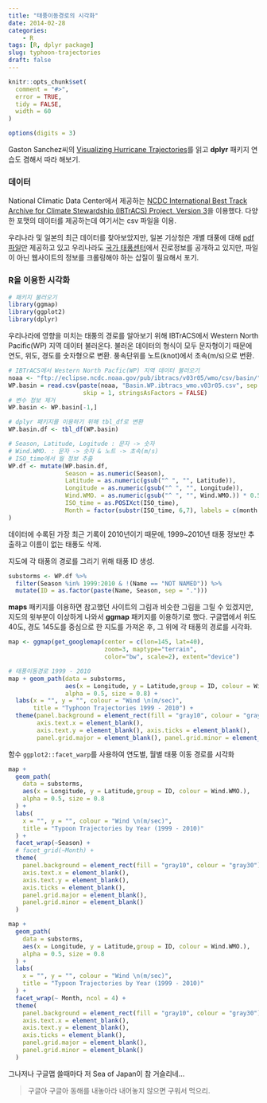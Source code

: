 ```yaml
---
title: "태풍이동경로의 시각화"
date: 2014-02-28
categories: 
    - R
tags: [R, dplyr package]
slug: typhoon-trajectories
draft: false
---
```

```r
knitr::opts_chunk$set(
  comment = "#>",
  error = TRUE,
  tidy = FALSE,
  width = 60
)

options(digits = 3)
```

Gaston Sanchez씨의 [Visualizing Hurricane Trajectories](http://rpubs.com/gaston/hurricanes)를 읽고 **dplyr** 패키지 연습도 겸해서 따라 해보기. 

### 데이터 

National Climatic Data Center에서 제공하는 [NCDC International Best Track Archive for Climate Stewardship (IBTrACS) Project, Version 3](https://data.nodc.noaa.gov/cgi-bin/iso?id=gov.noaa.ncdc:C00834)을 이용했다. 다양한 포맷의 데이터를 제공하는데 여기서는 csv 파일을 이용.  

우리나라 및 일본의 최근 데이터를 찾아보았지만, 일본 기상청은 개별 태풍에 대해 [pdf 파일](http://www.data.jma.go.jp/fcd/yoho/typhoon/position_table/index.html)만 제공하고 있고 우리나라도 [국가 태풍센터](http://typ.kma.go.kr/TYPHOON/statistics/statistics_02_4.jsp)에서 진로정보를 공개하고 있지만, 파일이 아닌 웹사이트의 정보를 크롤링해야 하는 삽질이 필요해서 포기. 

### R을 이용한 시각화

```r
# 패키지 불러오기
library(ggmap)
library(ggplot2)
library(dplyr)
```


우리나라에 영향을 미치는 태풍의 경로를 알아보기 위해 IBTrACS에서 Western North Pacific(WP) 지역 데이터 불러온다. 불러온 데이터의 형식이 모두 문자형이기 때문에 연도, 위도, 경도를 숫자형으로 변환. 풍속단위를 노트(knot)에서 초속(m/s)으로 변환.


```r
# IBTrACS에서 Western North Pacfic(WP) 지역 데이터 불러오기 
noaa <- "ftp://eclipse.ncdc.noaa.gov/pub/ibtracs/v03r05/wmo/csv/basin/"
WP.basin = read.csv(paste(noaa, "Basin.WP.ibtracs_wmo.v03r05.csv", sep =""), 
                     skip = 1, stringsAsFactors = FALSE)
# 변수 정보 제거
WP.basin <- WP.basin[-1,]

# dplyr 패키지를 이용하기 위해 tbl_df로 변환
WP.basin.df <- tbl_df(WP.basin)

# Season, Latitude, Logitude : 문자 -> 숫자
# Wind.WMO. : 문자 -> 숫자 & 노트 -> 초속(m/s)
# ISO_time에서 월 정보 추출
WP.df <- mutate(WP.basin.df, 
                Season = as.numeric(Season),
                Latitude = as.numeric(gsub("^ ", "", Latitude)),
                Longitude = as.numeric(gsub("^ ", "", Longitude)),
                Wind.WMO. = as.numeric(gsub("^ ", "", Wind.WMO.)) * 0.5144,
                ISO_time = as.POSIXct(ISO_time),
                Month = factor(substr(ISO_time, 6,7), labels = c(month.name))
)
```


데이터에 수록된 가장 최근 기록이 2010년이기 때문에, 1999~2010년 태풍 정보만 추출하고 이름이 없는 태풍도 삭제.

지도에 각 태풍의 경로를 그리기 위해 태풍 ID 생성.

```r
substorms <- WP.df %>% 
  filter(Season %in% 1999:2010 & !(Name == "NOT NAMED")) %>%
  mutate(ID = as.factor(paste(Name, Season, sep = ".")))
```


**maps** 패키지를 이용하면 참고했던 사이트의 그림과 비슷한 그림을 그릴 수 있겠지만, 지도의 윗부분이 이상하게 나와서 **ggmap** 패키지를 이용하기로 했다. 구글맵에서 위도 40도, 경도 145도를 중심으로 한 지도를 가져온 후, 그 위에 각 태풍의 경로를 시각화. 


```r
map <- ggmap(get_googlemap(center = c(lon=145, lat=40), 
                           zoom=3, maptype="terrain",
                           color="bw", scale=2), extent="device")

# 태풍이동경로 1999 - 2010
map + geom_path(data = substorms, 
                aes(x = Longitude, y = Latitude,group = ID, colour = Wind.WMO.), 
                alpha = 0.5, size = 0.8) + 
  labs(x = "", y = "", colour = "Wind \n(m/sec)",
       title = "Typhoon Trajectories 1999 - 2010") +
  theme(panel.background = element_rect(fill = "gray10", colour = "gray30"), 
        axis.text.x = element_blank(), 
        axis.text.y = element_blank(), axis.ticks = element_blank(), 
        panel.grid.major = element_blank(), panel.grid.minor = element_blank())
```

함수 `ggplot2::facet_warp`를 사용하여 연도별, 월별 태풍 이동 경로를 시각화


```r
map + 
  geom_path(
    data = substorms, 
    aes(x = Longitude, y = Latitude,group = ID, colour = Wind.WMO.), 
    alpha = 0.5, size = 0.8
  ) + 
  labs(
    x = "", y = "", colour = "Wind \n(m/sec)",
    title = "Typoon Trajectories by Year (1999 - 2010)"
  ) + 
  facet_wrap(~Season) +  
  # facet_grid(~Month) + 
  theme(
    panel.background = element_rect(fill = "gray10", colour = "gray30"), 
    axis.text.x = element_blank(), 
    axis.text.y = element_blank(), 
    axis.ticks = element_blank(), 
    panel.grid.major = element_blank(), 
    panel.grid.minor = element_blank()
  ) 
```

```r
map + 
  geom_path(
    data = substorms, 
    aes(x = Longitude, y = Latitude,group = ID, colour = Wind.WMO.), 
    alpha = 0.5, size = 0.8
  ) + 
  labs(
    x = "", y = "", colour = "Wind \n(m/sec)",
    title = "Typoon Trajectories by Year (1999 - 2010)"
  ) + 
  facet_wrap(~ Month, ncol = 4) + 
  theme(
    panel.background = element_rect(fill = "gray10", colour = "gray30"), 
    axis.text.x = element_blank(), 
    axis.text.y = element_blank(), 
    axis.ticks = element_blank(), 
    panel.grid.major = element_blank(), 
    panel.grid.minor = element_blank()
  ) 
```

그나저나 구글맵 쓸때마다 저 Sea of Japan이 참 거슬리네...

> 구글아 구글아 
> 동해를 내놓아라
> 내어놓지 않으면
> 구워서 먹으리.